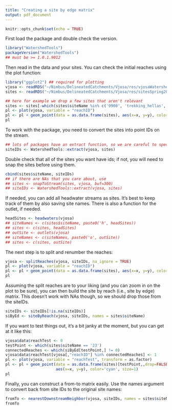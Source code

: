 ```yaml
---
title: "Creating a site by edge matrix"
output: pdf_document
---
```


```r
knitr::opts_chunk$set(echo = TRUE)
```

First load the package and double check the version.

```r
library("WatershedTools")
packageVersion("WatershedTools")
## must be >= 1.0.1.9012
```

Then read in the data and your sites. You can check the initial reaches using the plot function:

```r
library("ggplot2") ## required for plotting
vjosa <- readRDS("~/Nimbus/DelineatedCatchments/Vjosa/res/vjosaWatershedSpring2018.rds")
sites <- readRDS("~/Nimbus/DelineatedCatchments/Vjosa/res/sitesSpring2018.rds")

## here for example we drop a few sites that aren't relevant
sites <- sites[-which(sites$siteName %in% c('9900', 'trekking_hellas', 'ws_albania')),]
pl <- plot(vjosa, variable = "reachID")
pl <- pl + geom_point(data = as.data.frame(sites), aes(x=x, y=y), color='cyan', size=1)
pl
```

To work with the package, you need to convert the sites into point IDs on the stream.

```r
## lots of packages have an extract function, so we are careful to specify which one
siteIDs <- WatershedTools::extract(vjosa, sites)
```

Double check that all of the sites you want have ids; if not, you will need to snap the sites before using them.
```r
cbind(sites$siteName, siteIDs)
## if there are NAs that you care about, use
## sites <- snapToStream(sites, vjosa, buf=300)
## siteIDs <- WatershedTools::extract(vjosa, sites)
```

If needed, you can add all headwater streams as sites. It's best to keep track of them by also saving site names. There is also a function for the outlet, if needed.
```r
headSites <- headwaters(vjosa)
## siteNames <- c(sites$siteName, paste0('h', headSites))
## sites <- c(sites, headSites)
## outSite <- outlets(vjosa)
## siteNames <- c(siteNames, paste0('o', outSite))
## sites <- c(sites, outSite)
```

The next step is to split and renumber the reaches:
```r
vjosa <- splitReaches(vjosa, siteIDs, na_ignore = TRUE)
pl <- plot(vjosa, variable = "reachID")
pl <- pl + geom_point(data = as.data.frame(sites), aes(x=x, y=y), color='cyan', size=1)
pl
```

Assuming the split reaches are to your liking (and you can zoom in on the plot to be sure), you can then build the site by reach (i.e., site by edge) matrix. This doesn't work with NAs though, so we should drop those from the siteIDs.

```r
siteIDs <- siteIDs[!is.na(siteIDs)]
siByEd <- siteByReach(vjosa, siteIDs, names = sites$siteName)
```

If you want to test things out, it's a bit janky at the moment, but you can get at it like this:
```r
vjosa$data$reachTest <- 0
testPoint <- which(sites$siteName == '23')
connectedReaches <- which(siByEd[testPoint,] != 0)
vjosa$data$reachTest[vjosa[,"reachID"] %in% connectedReaches] <- 1
pl <- plot(vjosa, variable = "reachTest", transform = as.factor)
pl <- pl + geom_point(data = as.data.frame(sites)[testPoint,,drop=FALSE], 
                      aes(x=x, y=y), color='cyan', size=1)
pl
```

Finally, you can construct a from-to matrix easily. Use the names argument to convert back from site IDs to the original site names:
```r
fromTo <- nearestDownstreamNeighbor(vjosa, siteIDs, names = sites$siteName)
fromTo

```
